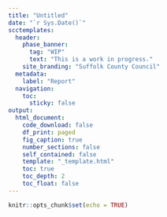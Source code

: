 ```yaml
---
title: "Untitled"
date: "`r Sys.Date()`"
scctemplates:
  header:
    phase_banner:
      tag: "WIP"
      text: "This is a work in progress."
    site_branding: "Suffolk County Council"
  metadata:
    label: "Report"
  navigation:
    toc:
      sticky: false
output:
  html_document:
    code_download: false
    df_print: paged
    fig_caption: true
    number_sections: false
    self_contained: false
    template: "_template.html"
    toc: true
    toc_depth: 2
    toc_float: false
---
```


```r
knitr::opts_chunk$set(echo = TRUE)
```